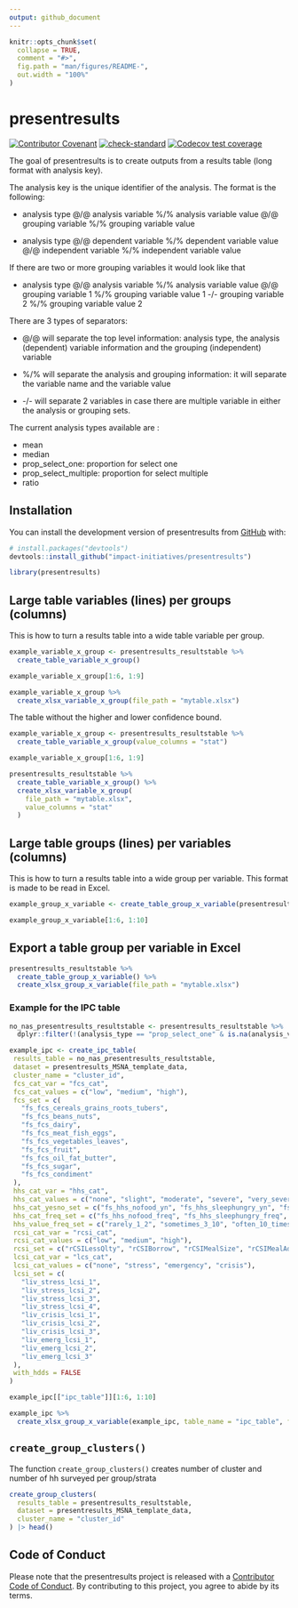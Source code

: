 ```yaml
---
output: github_document
---
```


<!-- README.md is generated from README.Rmd. Please edit that file -->

```r
knitr::opts_chunk$set(
  collapse = TRUE,
  comment = "#>",
  fig.path = "man/figures/README-",
  out.width = "100%"
)
```

# presentresults

<!-- badges: start -->
[![Contributor Covenant](https://img.shields.io/badge/Contributor%20Covenant-2.1-4baaaa.svg)](code_of_conduct.md)
[![check-standard](https://github.com/impact-initiatives/presentresults/actions/workflows/check-standard.yaml/badge.svg)](https://github.com/impact-initiatives/presentresults/actions/workflows/check-standard.yaml)
[![Codecov test coverage](https://codecov.io/gh/impact-initiatives/presentresults/branch/main/graph/badge.svg)](https://app.codecov.io/gh/impact-initiatives/presentresults?branch=main)
<!-- badges: end -->

The goal of presentresults is to create outputs from a results table (long format with 
analysis key).

The analysis key is the unique identifier of the analysis. The format is the following:

- analysis type @/@ analysis variable %/% analysis variable value @/@ grouping variable %/% grouping variable value

- analysis type @/@ dependent variable %/% dependent variable value @/@ independent variable %/% independent variable value

If there are two or more grouping variables it would look like that

- analysis type @/@ analysis variable %/% analysis variable value @/@ grouping variable 1 %/% grouping variable value 1 -/- grouping variable 2 %/% grouping variable value 2

There are 3 types of separators:

- @/@ will separate the top level information: analysis type, the analysis (dependent) variable information and the grouping (independent) variable

- %/% will separate the analysis and grouping information: it will separate the variable name and the variable value

- -/- will separate 2 variables in case there are multiple variable in either the analysis or grouping sets.

The current analysis types available are :

- mean
- median
- prop_select_one: proportion for select one
- prop_select_multiple: proportion for select multiple
- ratio

## Installation

You can install the development version of presentresults from [GitHub](https://github.com/) with:

``` r
# install.packages("devtools")
devtools::install_github("impact-initiatives/presentresults")
```

```r
library(presentresults)
```

## Large table variables (lines) per groups (columns)

This is how to turn a results table into a wide table variable per group.

```r
example_variable_x_group <- presentresults_resultstable %>%
  create_table_variable_x_group()

example_variable_x_group[1:6, 1:9]
```

```r
example_variable_x_group %>%
  create_xlsx_variable_x_group(file_path = "mytable.xlsx")
```
The table without the higher and lower confidence bound.
```r
example_variable_x_group <- presentresults_resultstable %>%
  create_table_variable_x_group(value_columns = "stat")

example_variable_x_group[1:6, 1:9]
```


```r
presentresults_resultstable %>%
  create_table_variable_x_group() %>%
  create_xlsx_variable_x_group(
    file_path = "mytable.xlsx",
    value_columns = "stat"
  )
```

## Large table groups (lines) per variables (columns)

This is how to turn a results table into a wide group per variable. This format is made to be read 
in Excel.

```r
example_group_x_variable <- create_table_group_x_variable(presentresults_resultstable, value_columns = "stat")

example_group_x_variable[1:6, 1:10]
```
## Export a table group per variable in Excel

```r
presentresults_resultstable %>%
  create_table_group_x_variable() %>%
  create_xlsx_group_x_variable(file_path = "mytable.xlsx")
```

### Example for the IPC table

```r
no_nas_presentresults_resultstable <- presentresults_resultstable %>%
  dplyr::filter(!(analysis_type == "prop_select_one" & is.na(analysis_var_value)))

example_ipc <- create_ipc_table(
 results_table = no_nas_presentresults_resultstable,
 dataset = presentresults_MSNA_template_data,
 cluster_name = "cluster_id",
 fcs_cat_var = "fcs_cat",
 fcs_cat_values = c("low", "medium", "high"),
 fcs_set = c(
   "fs_fcs_cereals_grains_roots_tubers",
   "fs_fcs_beans_nuts",
   "fs_fcs_dairy",
   "fs_fcs_meat_fish_eggs",
   "fs_fcs_vegetables_leaves",
   "fs_fcs_fruit",
   "fs_fcs_oil_fat_butter",
   "fs_fcs_sugar",
   "fs_fcs_condiment"
 ),
 hhs_cat_var = "hhs_cat",
 hhs_cat_values = c("none", "slight", "moderate", "severe", "very_severe"),
 hhs_cat_yesno_set = c("fs_hhs_nofood_yn", "fs_hhs_sleephungry_yn", "fs_hhs_daynoteating_yn"),
 hhs_cat_freq_set = c("fs_hhs_nofood_freq", "fs_hhs_sleephungry_freq", "fs_hhs_daynoteating_freq"),
 hhs_value_freq_set = c("rarely_1_2", "sometimes_3_10", "often_10_times"),
 rcsi_cat_var = "rcsi_cat",
 rcsi_cat_values = c("low", "medium", "high"),
 rcsi_set = c("rCSILessQlty", "rCSIBorrow", "rCSIMealSize", "rCSIMealAdult", "rCSIMealNb"),
 lcsi_cat_var = "lcs_cat",
 lcsi_cat_values = c("none", "stress", "emergency", "crisis"),
 lcsi_set = c(
   "liv_stress_lcsi_1",
   "liv_stress_lcsi_2",
   "liv_stress_lcsi_3",
   "liv_stress_lcsi_4",
   "liv_crisis_lcsi_1",
   "liv_crisis_lcsi_2",
   "liv_crisis_lcsi_3",
   "liv_emerg_lcsi_1",
   "liv_emerg_lcsi_2",
   "liv_emerg_lcsi_3"
 ),
 with_hdds = FALSE
)

example_ipc[["ipc_table"]][1:6, 1:10]
```

```r
example_ipc %>%
  create_xlsx_group_x_variable(example_ipc, table_name = "ipc_table", file_path = "ipc_table.xlsx")
```


## `create_group_clusters()`

The function `create_group_clusters()` creates number of cluster and number of hh surveyed per group/strata
```r
create_group_clusters(
  results_table = presentresults_resultstable,
  dataset = presentresults_MSNA_template_data,
  cluster_name = "cluster_id"
) |> head()
```

## Code of Conduct

Please note that the presentresults project is released with a [Contributor Code of Conduct](https://impact-initiatives.github.io/presentresults/CODE_OF_CONDUCT.html). By contributing to this project, you agree to abide by its terms.
